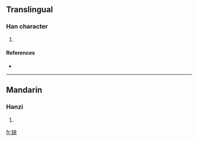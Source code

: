 ==Translingual==

===Han character===
{{Han char|rn=38|rad=女|as=04|sn=7|four=|canj=女木大 (VDK)}}

# {{defn|Han|sort=女04}}

====References====
* {{Han ref|kx=0256.290|dkj=06095|dj=0521.080|hdz=21033.120|uh=599C|ud=22940}}

----

==Mandarin==

===Hanzi===
{{cmn-hanzi|pin=[[yuè]] ([[yue4]])|wg=yüeh<sup>4</sup>}}

# {{defn|Mandarin|sort=女04}}

[[fr:妜]]